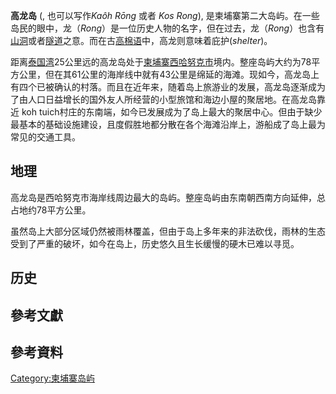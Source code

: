 {{Infobox islands
| name             = Kaoh Rong
| native name      = កោះរ៉ុង
| sobriquet        = <!-- or nickname -->
| locator map      = {{Location map|Cambodia|relief=1|caption=|float=center|width=220|lat=10.71|long=103.25}}
| map caption      = 高龙岛 (柬埔寨)
| location         = [[柬埔寨|柬埔寨]] ([[东南亚|东南亚]])
| coordinates      = {{coord|10|42|N|103|14|E|region:ID_type:isle}}
| area          = 78 [[平方千米|平方千米]]
| length        = 15 [[千米|千米]]
| width min     = 3 [[千米|千米]]
| width max     = 9 [[千米|千米]]
| coastline     = 61 [[千米|千米]]<!-- or coastline m  -->
| elevation m      = 
| highest mount    = 316 [[米_(单位)|米]]<!--name-->
| country          = 柬埔寨
| country admin divisions title     = 市
| country admin divisions           = [[西哈努克市|西哈努克市]]
| country admin divisions title 1   = 区域
| country admin divisions 1         = [[Mittakpheap|Mittakpheap]]
| country admin divisions title 2   = 公社
| country admin divisions 2         = Sangkat 5
| population       =  1,100 
| ethnic groups    = [[高棉族|高棉族]]
}}'''高龙岛''' ({{lang-km| កោះរ៉ុង}}, 也可以写作''Kaôh Rōng'' 或者 ''Kos Rong''), 是柬埔寨第二大岛屿。在一些岛民的眼中，龙（''Rong''）是一位历史人物的名字，但在过去，龙（''Rong''）也含有[[山洞|山洞]]或者[[隧道|隧道]]之意。而在古[[高棉语|高棉语]]中，高龙则意味着庇护(''shelter'')。

距离[[泰国湾|泰国湾]]25公里远的高龙岛处于[[柬埔寨|柬埔寨]][[西哈努克市|西哈努克市]]境内。整座岛屿大约为78平方公里，但在其61公里的海岸线中就有43公里是绵延的海滩。现如今，高龙岛上有四个已被确认的村落。而且在近年来，随着岛上旅游业的发展，高龙岛逐渐成为了由人口日益增长的国外友人所经营的小型旅馆和海边小屋的聚居地。在高龙岛靠近 koh tuich村庄的东南端，如今已发展成为了岛上最大的聚居中心。但由于缺少最基本的基础设施建设，且度假胜地都分散在各个海滩沿岸上，游船成了岛上最为常见的交通工具。

==地理==
高龙岛是西哈努克市海岸线周边最大的岛屿。整座岛屿由东南朝西南方向延伸，总占地约78平方公里。

虽然岛上大部分区域仍然被雨林覆盖，但由于岛上多年来的非法砍伐，雨林的生态受到了严重的破坏，如今在岛上，历史悠久且生长缓慢的硬木已难以寻觅。

==历史==
== 參考文獻 ==
<div class="references-small">
<references></references>
</div>

== 參考資料 ==
<div class="references-small">

[[Category:柬埔寨岛屿|Category:柬埔寨岛屿]]